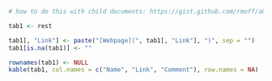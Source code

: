 ```r
# how to do this with child documents: https://gist.github.com/rmoff/a043676a2f084b81a434

tab1 <- rest
```

```r
tab1[, "Link"] <- paste("[Webpage](", tab1[, "Link"], ")", sep = "")
tab1[is.na(tab1)] <- ""

rownames(tab1) <- NULL
kable(tab1, col.names = c("Name", "Link", "Comment"), row.names = NA)
```

